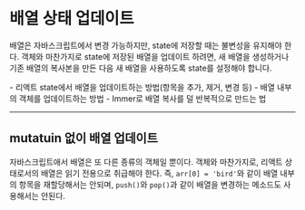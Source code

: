 
# 배열 상태 업데이트

배열은 자바스크립트에서 변경 가능하지만, state에 저장할 때는 불변성을 유지해야 한다.
객체와 마찬가지로 state에 저장된 배열을 업데이트 하려면, 새 배열을 생성하거나 기존 배열의 복사본을 만든 다음 새 배열을 사용하도록 state를 설정해야 합니다. 

<WhiteCard title='You will learn'>
- 리액트 state에서 배열을 업데이트하는 방법(항목을 추가, 제거, 변경 등)
- 배열 내부의 객체를 업데이트하는 방법
- Immer로 배열 복사를 덜 반복적으로 만드는 법
</WhiteCard>

- - - 

## mutatuin 없이 배열 업데이트

자바스크립트애서 배열은 또 다른 종류의 객체일 뿐이다. 객체와 마찬가지로, 리액트 상태로서의 배열은 읽기 전용으로 취급해야 한다. 즉, `arr[0] = 'bird'`와 같이 배열 내부의 항목을 재할당해서는 안되며, `push()`와 `pop()`과 같이 배열을 변경하는 메소드도 사용해서는 안된다.

